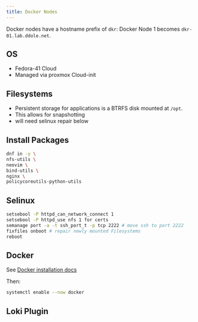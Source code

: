 ```yaml
---
title: Docker Nodes
---
```

::: {.callout-note}
Docker nodes have a hostname prefix of `dkr`: Docker Node 1 becomes `dkr-01.lab.ddole.net`.
:::

## OS
- Fedora-41 Cloud
- Managed via proxmox Cloud-init

## Filesystems

- Persistent storage for applications is a BTRFS disk mounted at `/opt`.
- This allows for snapshotting
- will need selinux repair below

## Install Packages
```bash
dnf in -y \
nfs-utils \ 
neovim \
bind-utils \
nginx \
policycoreutils-python-utils
```

## Selinux 
```bash
setsebool -P httpd_can_network_connect 1
setsebool -P httpd_use nfs 1 for certs
semanage port -a -t ssh_port_t -p tcp 2222 # move ssh to port 2222
fixfiles onboot # repair newly mounted Filesystems
reboot
```


## Docker

See [Docker installation docs](https://docs.docker.com/engine/install/fedora/)

Then:
```bash
systemctl enable --now docker
```

## Loki Plugin